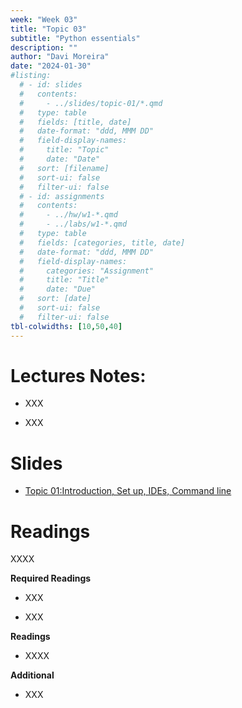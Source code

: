 ```yaml
---
week: "Week 03"
title: "Topic 03"
subtitle: "Python essentials"
description: ""
author: "Davi Moreira"
date: "2024-01-30"
#listing:
  # - id: slides
  #   contents:
  #     - ../slides/topic-01/*.qmd
  #   type: table
  #   fields: [title, date]
  #   date-format: "ddd, MMM DD"
  #   field-display-names:
  #     title: "Topic"
  #     date: "Date"
  #   sort: [filename]
  #   sort-ui: false
  #   filter-ui: false
  # - id: assignments
  #   contents:
  #     - ../hw/w1-*.qmd
  #     - ../labs/w1-*.qmd
  #   type: table
  #   fields: [categories, title, date]
  #   date-format: "ddd, MMM DD"
  #   field-display-names:
  #     categories: "Assignment"
  #     title: "Title"
  #     date: "Due"
  #   sort: [date]
  #   sort-ui: false
  #   filter-ui: false
tbl-colwidths: [10,50,40]
---
```


# Lectures Notes:

-   XXX

-   XXX

# Slides

-   [Topic 01:Introduction, Set up, IDEs, Command line](/slides/topic-02.html)

# Readings

XXXX

**Required Readings**

-   XXX

-   XXX

**Readings**

-   XXXX

**Additional**

-   XXX
